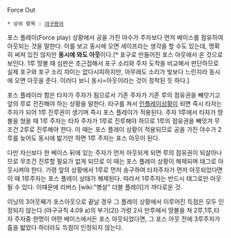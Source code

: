 Force Out

 * 상위 항목 : [[야구용어]]

포스 플레이(Force play) 상황에서 공을 가진 야수가 주자보다 먼저 베이스를 점유하여 아웃되는 것을 말한다. 이를 보고 동시에 오면 세이프라는 생각을 할 수도 있는데, 명확히 써져 있진 않지만 '''동시에 와도 아웃'''이다.[* 포구로 만들어진 포스 아웃에서 온 것으로 보인다. 1루 땅볼 때 심판은 초근접해서 포구 소리와 주자 도착을 비교해서 판단하므로 실제 포구와 포구 소리 차이는 없다시피하지만, 아무래도 소리가 빛보다 느린지라 동시에 오면 아웃을 준다. 이러다 보니 동시=아웃이라는 것이 정착된 듯 하다.]

포스 플레이라 함은 타자가 주자가 됨으로서 기존 주자가 기존 루의 점유권을 빼앗기고 앞의 루로 전진해야 하는 상황을 말한다. 타구를 쳐서 [[인플레이]]상황이 되면 즉시 타자는 주자가 되어 1루 진루권이 생기며 즉시 포스 플레이가 적용된다. 주자 1루에서 타자가 땅볼을 쳤을 때 1루 주자는 타자 주자가 1루로 진루해야 하므로 1루의 점유권을 빼앗겨 무조건 2루로 진루해야 한다. 이 때는 포스 플레이 상황이 적용되므로 공을 가진 야수가 2루를 늦어도 동시에 밟기만 하면 1루 주자는 포스 아웃이 된다.

다만 자신보다 한 베이스 뒤에 있는 주자가 먼저 아웃되게 되면 루의 점유권이 되살아나므로 무조건 진루할 필요가 없게 되므로 이 때는 포스 플레이 상황이 해제되며 태그로 아웃시켜야 한다. 가령 앞의 상황에서 1루로 먼저 송구하여 타자주자가 먼저 아웃되었다면 이 때 1루주자는 포스 플레이 상태가 해제된다. 따라서 1루주자는 반드시 태그로만 아웃 될 수 있다. 이때문에 리버스 [wiki:"병살" 더블 플레이]가 까다로운 것.

이닝의 3아웃째가 포스아웃으로 끝날 경우 그 플레이 상황에서 이루어진 득점은 모두 인정되지 않는다.(야구규칙 4.09 a)의 부기(2)) 가령 2사 만루에서 땅볼을 쳐 2루,1루,타자 주자중 한명이 어떤 베이스에서든 포스 아웃되었다면, 그 포스 아웃 전에 3루주자가 홈을 밟았다 하더라도 득점이 인정되지 않는다.
